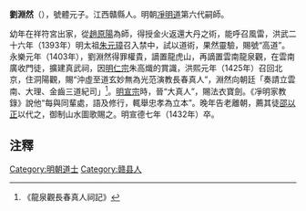'''劉淵然'''（{{bd|1351年||1432年||L}}），號體元子。江西贛縣人。明朝[[凈明道|凈明道]]第六代嗣師。

幼年在祥符宮出家，從[[趙原陽|趙原陽]]為師，得授金火返還大丹之術，能呼召風雷，洪武二十六年（1393年）明太祖[[朱元璋|朱元璋]]召入禁中，試以道術，果然靈驗，賜號“高道”。永樂元年（1403年），劉淵然得罪權貴，謫置龍虎山，再謫置雲南龍泉觀，在雲南廣收門徒，擴建真武祠，因[[明仁宗|明仁宗]]朱高熾的賞識，洪熙元年（1425年）召回北京，住洞陽觀，賜“沖虛至道玄妙無為光范演教長春真人”，淵然向朝廷「奏請立雲南、大理、金齒三道紀司」<ref>《龍泉觀長春真人祠記》</ref>。[[明宣宗|明宣宗]]時，晉“大真人”，賜法衣寶劍。《凈明家教錄》說他“每與同輩處，語及修行，輒舉忠孝為立本”。晚年告老離朝，薦其徒[[邵以正|邵以正]]以代之，御制山水圖歌賜之。明宣德七年（1432年）卒。

==注釋==
<div class="references-small">
<references />
</div>

[[Category:明朝道士|Category:明朝道士]]
[[Category:赣县人|Category:赣县人]]